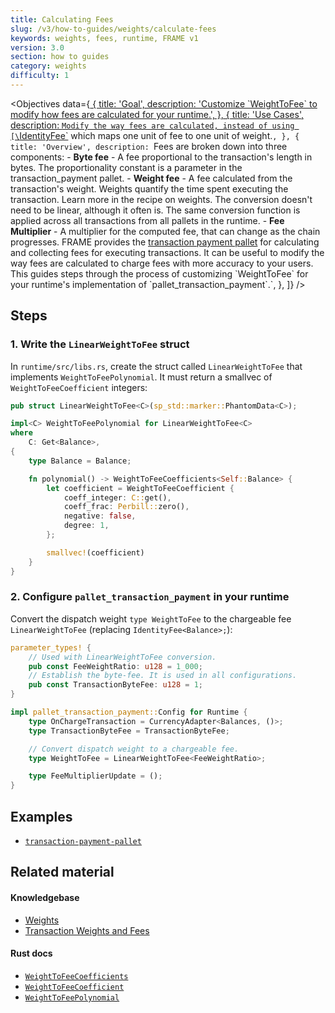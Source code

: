 ```yaml
---
title: Calculating Fees
slug: /v3/how-to-guides/weights/calculate-fees
keywords: weights, fees, runtime, FRAME v1
version: 3.0 
section: how to guides
category: weights
difficulty: 1
---
```


<Objectives
  data={[
    {
      title: 'Goal',
      description: 'Customize \`WeightToFee\` to modify how fees are calculated for your runtime.',
    },
    {
      title: 'Use Cases',
      description:
        `Modify the way fees are calculated, instead of using [\`IdentityFee\`](/rustdocs/latest/frame_support/weights/struct.IdentityFee.html) which maps one unit of fee to one unit of weight.`,
    },
    {
      title: 'Overview',
      description:
        `Fees are broken down into three components:
		- **Byte fee** - A fee proportional to the transaction's length in bytes. The proportionality 
		constant is a parameter in the transaction_payment pallet.
		- **Weight fee** - A fee calculated from the transaction's weight. Weights quantify the time 
		spent executing the transaction. Learn more in the recipe on weights. The conversion doesn't 
		need to be linear, although it often is. The same conversion function is applied across all 
		transactions from all pallets in the runtime.
		- **Fee Multiplier** - A multiplier for the computed fee, that can change as the chain progresses.
		FRAME provides the [transaction payment pallet](https://github.com/paritytech/substrate/tree/master/frame/transaction-payment) 
		for calculating and collecting fees for executing transactions. It can be useful to modify 
		the way fees are calculated to charge fees with more accuracy to your users. This guides steps 
		through the process of customizing \`WeightToFee\` for your runtime's implementation of \`pallet_transaction_payment\`.`,
    },
  ]}
/>

## Steps

### 1. Write the `LinearWeightToFee` struct

In `runtime/src/libs.rs`, create the struct called `LinearWeightToFee` that implements `WeightToFeePolynomial`. It must return
a smallvec of `WeightToFeeCoefficient` integers:

```rust
pub struct LinearWeightToFee<C>(sp_std::marker::PhantomData<C>);

impl<C> WeightToFeePolynomial for LinearWeightToFee<C>
where
	C: Get<Balance>,
{
	type Balance = Balance;

	fn polynomial() -> WeightToFeeCoefficients<Self::Balance> {
		let coefficient = WeightToFeeCoefficient {
			coeff_integer: C::get(),
			coeff_frac: Perbill::zero(),
			negative: false,
			degree: 1,
		};

		smallvec!(coefficient)
	}
}
```

### 2. Configure `pallet_transaction_payment` in your runtime

Convert the dispatch weight
`type WeightToFee` to the chargeable fee `LinearWeightToFee` (replacing `IdentityFee<Balance>;`):

```rust
parameter_types! {
    // Used with LinearWeightToFee conversion.
	pub const FeeWeightRatio: u128 = 1_000;
	// Establish the byte-fee. It is used in all configurations.
	pub const TransactionByteFee: u128 = 1;
}

impl pallet_transaction_payment::Config for Runtime {
	type OnChargeTransaction = CurrencyAdapter<Balances, ()>;
	type TransactionByteFee = TransactionByteFee;

	// Convert dispatch weight to a chargeable fee.
	type WeightToFee = LinearWeightToFee<FeeWeightRatio>;

	type FeeMultiplierUpdate = ();
}
```

## Examples

- [`transaction-payment-pallet`][transaction-frame]

## Related material

#### Knowledgebase

- [Weights](https://substrate.dev/docs/en/knowledgebase/learn-substrate/weight)
- [Transaction Weights and Fees](https://substrate.dev/docs/en/knowledgebase/runtime/fees)

#### Rust docs

- [`WeightToFeeCoefficients`](/rustdocs/latest/frame_support/weights/type.WeightToFeeCoefficients.html)
- [`WeightToFeeCoefficient`](/rustdocs/latest/frame_support/weights/type.WeightToFeeCoefficient.html)
- [`WeightToFeePolynomial`](/rustdocs/latest/frame_support/weights/trait.WeightToFeePolynomial.html)

[transaction-frame]: https://github.com/paritytech/substrate/tree/master/frame/transaction-payment

